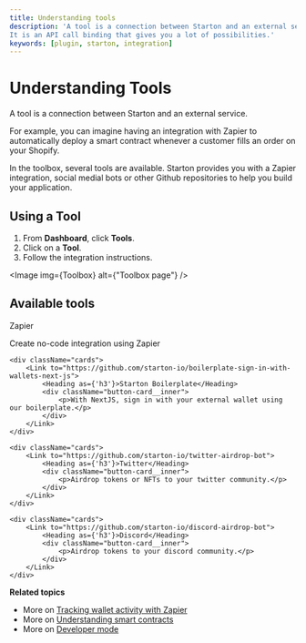 ```yaml
---
title: Understanding tools
description: 'A tool is a connection between Starton and an external service.
It is an API call binding that gives you a lot of possibilities.'
keywords: [plugin, starton, integration]
---
```



# Understanding Tools

A tool is a connection between Starton and an external service.

For example, you can imagine having an integration with Zapier to automatically deploy a smart contract whenever a customer fills an order on your Shopify.

In the toolbox, several tools are available. Starton provides you with a Zapier integration, social medial bots or other Github repositories to help you build your application.

## Using a Tool

1. From **Dashboard**, click **Tools**.
1. Click on a **Tool**.
1. Follow the integration instructions.

<Image img={Toolbox} alt={"Toolbox page"} />

## Available tools

<div className="row-is-multiline">
    <div className="cards">
        <Link to="https://zapier.com/app/login?next=%2Fdeveloper%2Fpublic-invite%2F122867%2Fcc4c6dd705e4216b45be9f004b155131%2F">
            <Heading as={'h3'}>Zapier</Heading>
            <div className="button-card__inner">
                <p color="white">Create no-code integration using Zapier</p>
            </div>
        </Link>
    </div>

    <div className="cards">
        <Link to="https://github.com/starton-io/boilerplate-sign-in-with-wallets-next-js">
            <Heading as={'h3'}>Starton Boilerplate</Heading>
            <div className="button-card__inner">
                <p>With NextJS, sign in with your external wallet using our boilerplate.</p>
            </div>
        </Link>
    </div>

    <div className="cards">
        <Link to="https://github.com/starton-io/twitter-airdrop-bot">
            <Heading as={'h3'}>Twitter</Heading>
            <div className="button-card__inner">
                <p>Airdrop tokens or NFTs to your twitter community.</p>
            </div>
        </Link>
    </div>

    <div className="cards">
        <Link to="https://github.com/starton-io/discord-airdrop-bot">
            <Heading as={'h3'}>Discord</Heading>
            <div className="button-card__inner">
                <p>Airdrop tokens to your discord community.</p>
            </div>
        </Link>
    </div>

</div>

**Related topics**

-   More on [Tracking wallet activity with Zapier](/tutorials/track-wallet-activity)
-   More on [Understanding smart contracts](/docs/smart-contract/understanding-smart-contracts)
-   More on [Developer mode](/docs/developer/discovering-coding-interface)
